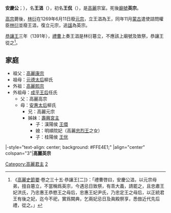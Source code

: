 '''安慶公'''；{{bd|1223年|8月|1274年後||catIdx=W王淐}}），名'''王淐'''（{{kor|k=왕창|rm=Wang Chang|hanja=王淐}}），初名'''王侃'''（{{kor|k=왕간|rm=Wang Gan|hanja=王侃}}），是[[高麗|高麗]]宗室。死後[[廟號|廟號]]'''英宗'''。

[[高麗高宗|高宗]]薨後，[[林衍|林衍]]在1269年6月11日廢[[高麗元宗|元宗]]，立王淐為王，同年11月[[元朝|蒙古]]遣使詰問權臣[[林衍|林衍]]並廢王淐，復立元宗，追[[諡號|諡]]為英宗。

[[高麗恭讓王|恭讓王]]三年（1391年），[[礼部|禮曹]]上奏王淐是林衍簒立，不應該上廟號及致祭，恭讓王從之<ref>《[[高麗史節要|高麗史節要]]·卷之三十五·恭讓王[二]》：「禮曹啓曰，安慶公淐，以元宗母弟，擅自簒立，不當稱爲英宗，今遇忌日致祭，有乖大義，請罷之，且忠肅王妃洪氏，乃忠惠王恭愍王之母后，忠惠王妃尹氏，乃忠定王之母后，以正統君王有後之妃，迄今不祀，實爲闕典，乞兩妃忌日及眞殿祭享，悉倣近代先后禮，從之。」</ref>。

==家庭==
*祖父：[[高麗康宗|高麗康宗]]
*祖母：[[元德太后|元德太后]]柳氏
*外祖：[[高麗熙宗|高麗熙宗]]
*外祖母：[[成平王后|成平王后]]任氏
**父：高麗高宗
**母：[[安惠太后|安惠太后]]柳氏
***兄：高麗元宗
***姊妹：[[壽興宮主|壽興宮主]]
****子：漢陽侯 [[王儇|王儇]]
****媳：明順院妃（高麗[[忠烈王|忠烈王]]之女）
****子：桂陽侯 [[王侊|王侊]]

{{start box}}
|-style="text-align: center; background: #FFE4E1;"
|align="center" colspan="3"|'''高麗英宗'''
{{s-before|[[高麗元宗|高麗元宗]]}}
{{s-title|[[朝鮮半島君主列表#高麗|高麗王朝國王]]|1269年}}
{{s-after|高麗元宗}}
{{end box}}
{{高丽王朝君主}}

[[Category:高麗君主|Category:高麗君主]]
[[Category:高麗高宗王子|2]]